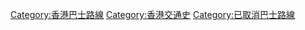 [[Category:香港巴士路線|Category:香港巴士路線]]
[[Category:香港交通史|Category:香港交通史]]
[[Category:已取消巴士路線|Category:已取消巴士路線]]